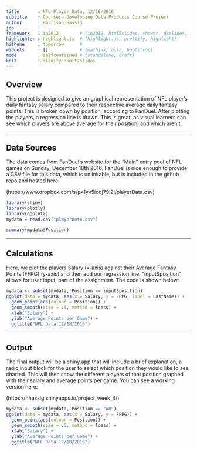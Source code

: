 ```yaml
---
title       : NFL Player Data, 12/18/2016
subtitle    : Coursera Developing Data Products Course Project
author      : Harrison Hassig
job         : 
framework   : io2012        # {io2012, html5slides, shower, dzslides, ...}
highlighter : highlight.js  # {highlight.js, prettify, highlight}
hitheme     : tomorrow      # 
widgets     : []            # {mathjax, quiz, bootstrap}
mode        : selfcontained # {standalone, draft}
knit        : slidify::knit2slides
---
```


## Overview

This project is designed to give an graphical representation of NFL player's daily fantasy salary compared to their respective average daily fantasy points. This is broken down by position, according to FanDuel.
After plotting the players, a regression line is drawn. This is great, as visual learners can see which players are above average for their position, and which aren't.

---

## Data Sources
The data comes from FanDuel's website for the "Main" entry pool of NFL games on Sunday, December 18th 2016.
FanDuel is nice enough to provide a CSV file for this data, which is unlinkable, but is included in the github repo and hosted here:

(https://www.dropbox.com/s/px1yv5ioqj79i2l/playerData.csv)

```r
library(shiny)
library(plotly)
library(ggplot2)
mydata = read.csv("playerData.csv")
```
```r
summary(mydata$Position)
```

---

## Calculations
Here, we plot the players Salary (x-axis) against their Average Fantasy Points (FFPG) (y-axis) and then add our regression line. "input$position" allows for user input, part of the assignment. The code is shown below:

```r
mydata <- subset(mydata, Position == input$position)
ggplot(data = mydata, aes(x = Salary, y = FPPG, label = LastName)) + 
  geom_point(aes(colour = Position)) +
  geom_smooth(size = .5, method = loess) +
  xlab("Salary") +
  ylab("Average Points per Game") + 
  ggtitle("NFL Data 12/18/2016")
```

---

## Output
The final output will be a shiny app that will include a brief explanation, a radio input block for the user to select which position they would like to see charted. This will then show the different players of that position graphed with their salary and average points per game. You can see a working version here:

(https://hhassig.shinyapps.io/project_week_4/)

```r
mydata <- subset(mydata, Position == "WR")
ggplot(data = mydata, aes(x = Salary, y = FPPG)) + 
  geom_point(aes(colour = Position)) +
  geom_smooth(size = .5, method = loess) +
  xlab("Salary") +
  ylab("Average Points per Game") + 
  ggtitle("NFL Data 12/18/2016")
```